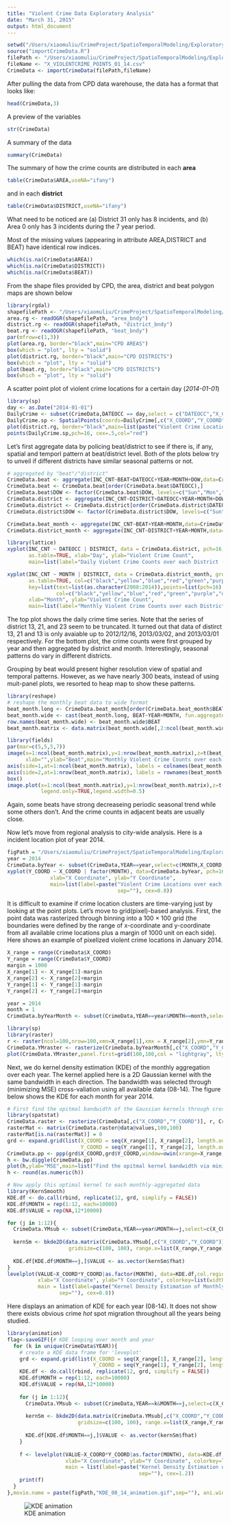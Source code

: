 ```yaml
---
title: "Violent Crime Data Exploratory Analysis"
date: "March 31, 2015"
output: html_document
---
```


```r
setwd("/Users/xiaomuliu/CrimeProject/SpatioTemporalModeling/ExploratoryAnalysis/CrimeDataSTAnalysis/")
source("importCrimeData.R")
filePath <- "/Users/xiaomuliu/CrimeProject/SpatioTemporalModeling/ExploratoryAnalysis/CPD_DWH/"
fileName <- "X_VIOLENTCRIME_POINTS_01_14.csv"
CrimeData <- importCrimeData(filePath,fileName)
```

After pulling the data from CPD data warehouse, the data has a format that looks like:
```r
head(CrimeData,3)
```

A preview of the variables
```r
str(CrimeData)
```

A summary of the data
```r
summary(CrimeData)
```

The summary of how the crime counts are distributed in each **area**
```r
table(CrimeData$AREA,useNA="ifany")
```
and in each **district**
```r
table(CrimeData$DISTRICT,useNA="ifany")
```
What need to be noticed are (a) District 31 only has 8 incidents, and (b) Area 0 only has 3 incidents during the 7 year period.

Most of the missing values (appearing in attribute AREA,DISTRICT and BEAT) have identical row indices.
```r
which(is.na(CrimeData$AREA))
which(is.na(CrimeData$DISTRICT))
which(is.na(CrimeData$BEAT))
```

From the shape files provided by CPD, the area, district and beat polygon maps are shown below
```r
library(rgdal)
shapefilePath <- "/Users/xiaomuliu/CrimeProject/SpatioTemporalModeling/CPDShapeFiles/"
area.rg <- readOGR(shapefilePath, "area_bndy")
district.rg <- readOGR(shapefilePath, "district_bndy")
beat.rg <- readOGR(shapefilePath, "beat_bndy")
par(mfrow=c(1,3))
plot(area.rg, border="black",main="CPD AREAS")
box(which = "plot", lty = "solid")
plot(district.rg, border="black",main="CPD DISTRICTS")
box(which = "plot", lty = "solid")
plot(beat.rg, border="black",main="CPD DISTRICTS")
box(which = "plot", lty = "solid")
```

A scatter point plot of violent crime locations for a certain day (*2014-01-01*)
```r
library(sp)
day <- as.Date("2014-01-01")
DailyCrime <- subset(CrimeData,DATEOCC == day,select = c("DATEOCC","X_COORD","Y_COORD","INC_CNT"))
DailyCrime.sp <- SpatialPoints(coords=DailyCrime[,c("X_COORD","Y_COORD")])
plot(district.rg, border="black",main=list(paste("Violent Crime Locations (", day,")",sep=""),cex=0.75))
points(DailyCrime.sp,pch=16, cex=.5,col="red")
```

Let's first aggregate data by policing beat/district to see if there is, if any, spatial and temporl pattern at beat/district level. Both of the plots below try to unveil if different districts have similar seasonal patterns or not.

```r
# aggregated by "beat"/"district"
CrimeData.beat <- aggregate(INC_CNT~BEAT+DATEOCC+YEAR+MONTH+DOW,data=CrimeData, FUN=sum, na.rm=TRUE)
CrimeData.beat <- CrimeData.beat[order(CrimeData.beat$DATEOCC),]
CrimeData.beat$DOW <- factor(CrimeData.beat$DOW, levels=c("Sun","Mon","Tue","Wed","Thu","Fri","Sat"))
CrimeData.district <- aggregate(INC_CNT~DISTRICT+DATEOCC+YEAR+MONTH+DOW,data=CrimeData, FUN=sum, na.rm=TRUE)
CrimeData.district <- CrimeData.district[order(CrimeData.district$DATEOCC),]
CrimeData.district$DOW <- factor(CrimeData.district$DOW, levels=c("Sun","Mon","Tue","Wed","Thu","Fri","Sat"))

CrimeData.beat_month <- aggregate(INC_CNT~BEAT+YEAR+MONTH,data=CrimeData.beat, FUN=sum, na.rm=TRUE)
CrimeData.district_month <- aggregate(INC_CNT~DISTRICT+YEAR+MONTH,data=CrimeData.district, FUN=sum, na.rm=TRUE)

library(lattice)
xyplot(INC_CNT ~ DATEOCC | DISTRICT, data = CrimeData.district, pch=16, cex=0.5, layout = c(6, 5),
       as.table=TRUE, xlab="Day", ylab="Violent Crime Count", 
       main=list(label="Daily Violent Crime Counts over each District (2008-2014)",cex=0.8))

xyplot(INC_CNT ~ MONTH | DISTRICT, data = CrimeData.district_month, groups = YEAR, pch=16, cex=0.5, layout = c(6, 5), 
       as.table=TRUE, col=c("black","yellow","blue","red","green","purple","orange"), 
       key=list(text=list(as.character(2008:2014)),points=list(pch=16),cex=1,space="bottom",
                col=c("black","yellow","blue","red","green","purple","orange")),
       xlab="Month", ylab="Violent Crime Count", 
       main=list(label="Monthly Violent Crime Counts over each District (2008-2014)",cex=0.8))
```

The top plot shows the daily crime time series. Note that the series of district 13, 21, and 23 seem to be truncated. It turned out that data of distirct 13, 21 and 13 is only avaiable up to 2012/12/16, 2013/03/02, and 2013/03/01 respectively. For the bottom plot, the crime counts were first grouped by year and then aggregated by district and month. Interestingly, seasonal patterns do vary in different districts.    

Grouping by beat would present higher resolution view of spatial and temporal patterns. However, as we have nearly 300 beats, instead of using muit-panel plots, we resorted to heap map to show these patterns.

```r
library(reshape)
# reshape the monthly beat data to wide format 
beat_month.long <- CrimeData.beat_month[order(CrimeData.beat_month$BEAT,CrimeData.beat_month$YEAR),]
beat_month.wide <- cast(beat_month.long, BEAT~YEAR+MONTH, fun.aggregate=sum)
row.names(beat_month.wide) <- beat_month.wide$BEAT
beat_month.matrix <- data.matrix(beat_month.wide[,2:ncol(beat_month.wide)])

library(fields)
par(mar=c(5,5,5,7)) 
image(x=1:ncol(beat_month.matrix),y=1:nrow(beat_month.matrix),z=t(beat_month.matrix), col=topo.colors(256),axes=FALSE,
      xlab="",ylab="Beat",main="Monthly Violent Crime Counts over each Beat (2008-2014)",cex.main=0.8)
axis(side=1,at=1:ncol(beat_month.matrix), labels = colnames(beat_month.matrix),las=2,cex.axis = 0.8)
axis(side=2,at=1:nrow(beat_month.matrix), labels = rownames(beat_month.matrix),las=2,cex.axis = 0.3)
box()
image.plot(x=1:ncol(beat_month.matrix),y=1:nrow(beat_month.matrix),z=t(beat_month.matrix), col=topo.colors(256),
           legend.only=TRUE,legend.width=0.5)
```

Again, some beats have strong decreaseing periodic seasonal trend while some others don't. And the crime counts in adjacent beats are usually close. 

Now let's move from regional analysis to city-wide analysis. Here is a incident location plot of year 2014.

```r
figPath = "/Users/xiaomuliu/CrimeProject/SpatioTemporalModeling/ExploratoryAnalysis/CrimeDataSTAnalysis/"
year = 2014  
CrimeData.byYear <- subset(CrimeData,YEAR==year,select=c(MONTH,X_COORD,Y_COORD,INC_CNT))
xyplot(Y_COORD ~ X_COORD | factor(MONTH), data=CrimeData.byYear, pch=16, cex=0.4,as.table=TRUE,
              xlab="X Coordinate", ylab="Y Coordinate",
              main=list(label=paste("Violent Crime Locations over each Month (",as.character(year),")",
                                    sep=""), cex=0.8))
```

It is difficult to examine if crime location clusters are time-varying just by looking at the point plots. Let's move to grid(pixel)-based analysis. First, the point data was rasterized through binning into a 100 $\times$ 100 grid (the boundaries were defined by the range of x-coordinate and y-coordinate from all available crime locations plus a margin of 1000 unit on each side). Here shows an example of pixelized violent crime locations in January 2014.

```r
X_range = range(CrimeData$X_COORD)
Y_range = range(CrimeData$Y_COORD)
margin = 1000
X_range[1] <- X_range[1]-margin
X_range[2] <- X_range[2]+margin
Y_range[1] <- Y_range[1]-margin
Y_range[2] <- Y_range[2]+margin

year = 2014
month = 1
CrimeData.byYearMonth <- subset(CrimeData,YEAR==year&MONTH==month,select=c(X_COORD,Y_COORD,INC_CNT))

library(sp)
library(raster)
r <- raster(ncol=100,nrow=100,xmn=X_range[1],xmx = X_range[2],ymn=Y_range[1],ymx = Y_range[2])
CrimeData.YMraster <- rasterize(CrimeData.byYearMonth[,c("X_COORD","Y_COORD")], r, CrimeData.byYearMonth$INC_CNT, fun=sum)
plot(CrimeData.YMraster,panel.first=grid(100,100,col = "lightgray", lty = "dotted"),col=topo.colors(256))
```

Next, we do kernel density estimation (KDE) of the monthly aggregation over each year. The kernel applied here is a 2D Gaussian kernel with the same bandwidth in each direction. The bandwidth was selected through (minimizing MSE) cross-valiation using all available data (08-14). The figure below shows the KDE for each month for year 2014.

```r
# First find the opitmal bandwidth of the Gaussian kernels through cross-valiation (minimizing MSE, data 08-14)
library(spatstat)
CrimeData.raster <- rasterize(CrimeData[,c("X_COORD","Y_COORD")], r, CrimeData$INC_CNT, fun=sum)
rasterMat <- matrix(CrimeData.raster@data@values,100,100)
rasterMat[is.na(rasterMat)] = 0
grd <- expand.grid(list(X_COORD = seq(X_range[1], X_range[2], length.out=100), 
                        Y_COORD = seq(Y_range[1], Y_range[2], length.out=100)))
CrimeData.pp <- ppp(grd$X_COORD,grd$Y_COORD,window=owin(xrange=X_range,yrange=Y_range),marks=as.vector(rasterMat))
h <- bw.diggle(CrimeData.pp)
plot(h,ylab="MSE",main=list("Find the opitmal kernel bandwidth via minimizing-MSE CV",cex=0.8))
h <- round(as.numeric(h))
```

```r
# Now apply this optimal kernel to each monthly-aggregated data
library(KernSmooth)
KDE.df <- do.call(rbind, replicate(12, grd, simplify = FALSE))
KDE.df$MONTH = rep(1:12, each=10000)
KDE.df$VALUE = rep(NA,12*10000)

for (j in 1:12){
  CrimeData.YMsub <- subset(CrimeData,YEAR==year&MONTH==j,select=c(X_COORD,Y_COORD,INC_CNT))
    
  kernSm <- bkde2D(data.matrix(CrimeData.YMsub[,c("X_COORD","Y_COORD")]), bandwidth=c(h,h), 
                    gridsize=c(100, 100), range.x=list(X_range,Y_range))
    
  KDE.df[KDE.df$MONTH==j,]$VALUE <- as.vector(kernSm$fhat)     
}
levelplot(VALUE~X_COORD*Y_COORD|as.factor(MONTH), data=KDE.df,col.regions=topo.colors(256),as.table=TRUE,
          xlab="X Coordinate", ylab="Y Coordinate", colorkey=list(width=0.5,height=0.8),
          main = list(label=paste("Kernel Density Estimation of Monthly Violent Crime Counts (",as.character(year),")",
                 sep=""), cex=0.8))
```

Here displays an animation of KDE for each year (08-14). It does not show there exists obvious crime *hot* spot migration throughout all the years being studied.

```r
library(animation)
flag<-saveGIF({# KDE looping over month and year
  for (k in unique(CrimeData$YEAR)){  
    # create a KDE data frame for 'leveplot'
    grd <- expand.grid(list(X_COORD = seq(X_range[1], X_range[2], length.out=100), 
                            Y_COORD = seq(Y_range[1], Y_range[2], length.out=100)))
    KDE.df <- do.call(rbind, replicate(12, grd, simplify = FALSE))
    KDE.df$MONTH = rep(1:12, each=10000)
    KDE.df$VALUE = rep(NA,12*10000)
    
    for (j in 1:12){
      CrimeData.YMsub <- subset(CrimeData,YEAR==k&MONTH==j,select=c(X_COORD,Y_COORD,INC_CNT))
      
      kernSm <- bkde2D(data.matrix(CrimeData.YMsub[,c("X_COORD","Y_COORD")]), bandwidth=c(h,h), 
                       gridsize=c(100, 100), range.x=list(X_range,Y_range))
      
      KDE.df[KDE.df$MONTH==j,]$VALUE <- as.vector(kernSm$fhat)     
    }
    
    f <- levelplot(VALUE~X_COORD*Y_COORD|as.factor(MONTH), data=KDE.df,col.regions=topo.colors(256),as.table=TRUE,
                   xlab="X Coordinate", ylab="Y Coordinate", colorkey=list(width=0.5,height=0.8),
                   main = list(label=paste("Kernel Density Estimation of Monthly Violent Crime Counts (",as.character(k),")",
                                           sep=""), cex=1.2))
    print(f)
  }
},movie.name = paste(figPath,"KDE_08_14_animation.gif",sep=""), ani.width=1200, ani.height=900, interval=1)
```

![KDE animation](KDE_08_14_animation.gif) 
